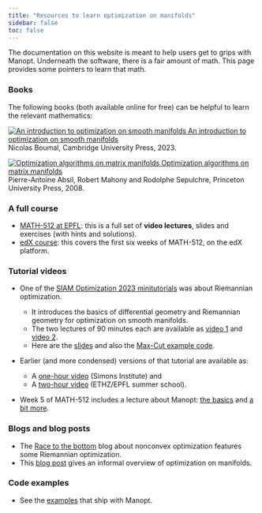 ```yaml
---
title: "Resources to learn optimization on manifolds"
sidebar: false
toc: false
---
```


The documentation on this website is meant to help users get to grips with Manopt.
Underneath the software, there is a fair amount of math.
This page provides some pointers to learn that math.

<!--
On a *different page* have an FAQ of sorts, maybe a "How to" page: include a section about computing gradients / Hessians, etc. Point to it from other places in the docs.
-->

### Books

The following books (both available online for free) can be helpful to learn the relevant mathematics:

::: {layout-ncol=2}
[![An introduction to optimization on smooth manifolds](images/BoumalIntroSmoothManifoldsCover.png){.preview-image}
An introduction to optimization on smooth manifolds](https://www.nicolasboumal.net/book) <br> Nicolas Boumal, Cambridge University Press, 2023.

[![Optimization algorithms on matrix manifolds](images/AbsilOptimizationMatrixManifoldsCover.jpg)
Optimization algorithms on matrix manifolds](https://press.princeton.edu/absil) <br> Pierre-Antoine Absil, Robert Mahony and Rodolphe Sepulchre, Princeton University Press, 2008.
:::

### A full course

* [MATH-512 at EPFL](https://www.nicolasboumal.net/book/#lectures): this is a full set of **video lectures**, slides and exercises (with hints and solutions).
* [edX course](https://www.edx.org/learn/math/ecole-polytechnique-federale-de-lausanne-introduction-to-optimization-on-smooth-manifolds-first-order-methods): this covers the first six weeks of MATH-512, on the edX platform.

### Tutorial videos

* One of the [SIAM Optimization 2023 minitutorials](https://www.nicolasboumal.net/SIAMOP2023/) was about Riemannian optimization.

  - It introduces the basics of differential geometry and Riemannian geometry for optimization on smooth manifolds.
  - The two lectures of 90 minutes each are available as [video 1](https://www.pathlms.com/siam/courses/54629/sections/62408/video_presentations/262676) and [video 2](https://www.pathlms.com/siam/courses/54629/sections/62410/video_presentations/262678).
  - Here are the [slides](https://www.nicolasboumal.net/SIAMOP2023/Tutorial%20SIAM%20Optimization%202023.pdf) and also the [Max-Cut example code](https://www.nicolasboumal.net/SIAMOP2023/manopt_maxcut_example.zip).

* Earlier (and more condensed) versions of that tutorial are available as:

  - A [one-hour video](https://www.youtube.com/watch?v=UjaoZE0GBpg&ab_channel=SimonsInstitute) (Simons Institute) and
  - A [two-hour video](https://www.youtube.com/watch?v=lK62DwSIjXA&t=6s&ab_channel=FMGDataDrivenControlSummerSchool) (ETHZ/EPFL summer school).
  
* Week 5 of MATH-512 includes a lecture about Manopt: [the basics](https://mediaspace.epfl.ch/media/0_g5gfi47b) and [a bit more](https://mediaspace.epfl.ch/media/0_3a1jnw74).

### Blogs and blog posts

* The [Race to the bottom](https://www.racetothebottom.xyz) blog about nonconvex optimization features some Riemannian optimization.
* This [blog post](https://afonsobandeira.wordpress.com/2015/03/16/optimizing-in-smooth-waters-optimization-on-manifolds/) gives an informal overview of optimization on manifolds.

### Code examples

* See the [examples](https://github.com/NicolasBoumal/manopt/tree/master/examples) that ship with Manopt.
